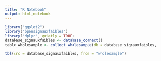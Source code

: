 ```yaml
---
title: "R Notebook"
output: html_notebook
---
```


```r
library("ggplot2")
library("opensignauxfaibles")
library("dplyr", quietly = TRUE)
database_signauxfaibles <- database_connect()
table_wholesample <- collect_wholesample(db = database_signauxfaibles, table = "wholesample")
```

```r
tbl(src = database_signauxfaibles, from = "wholesample")
```



